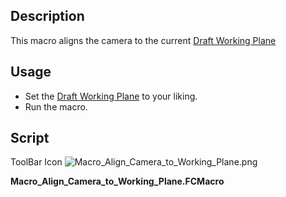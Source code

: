 <languages/>
<translate>

<!--T:1-->
{{Macro
|Name=Macro Align Camera to Working Plane
|Icon=Macro_Align_Camera_to_Working_Plane.png
|Description=This macro aligns the camera to the current [[Draft SelectPlane|Draft Working Plane]]
|Author=yorik
|Version=0.1
|Date=2017-03-16
|Download=[https://www.freecadweb.org/wiki/images/f/fd/Macro_Align_Camera_to_Working_Plane.png ToolBar Icon]
|FCVersion=All
|SeeAlso=[[Macro Align Working Plane to Camera|Macro Align Working Plane to Camera]] [[File:Macro_Align_Working_Plane_to_Camera.png|24px]] 
}}

==Description== <!--T:5-->

<!--T:2-->
This macro aligns the camera to the current [[Draft SelectPlane|Draft Working Plane]]

==Usage== <!--T:6-->

<!--T:3-->
* Set the [[Draft SelectPlane|Draft Working Plane]] to your liking.
* Run the macro.

==Script== <!--T:4--> 

<!--T:7-->
ToolBar Icon
</translate>
[[Image:Macro_Align_Camera_to_Working_Plane.png]]

'''Macro_Align_Camera_to_Working_Plane.FCMacro'''

{{MacroCode|code=
import FreeCAD,FreeCADGui
c = FreeCADGui.ActiveDocument.ActiveView.getCameraNode()
r = FreeCAD.DraftWorkingPlane.getRotation().Rotation.Q
c.orientation.setValue(r)
}}

{{clear}}